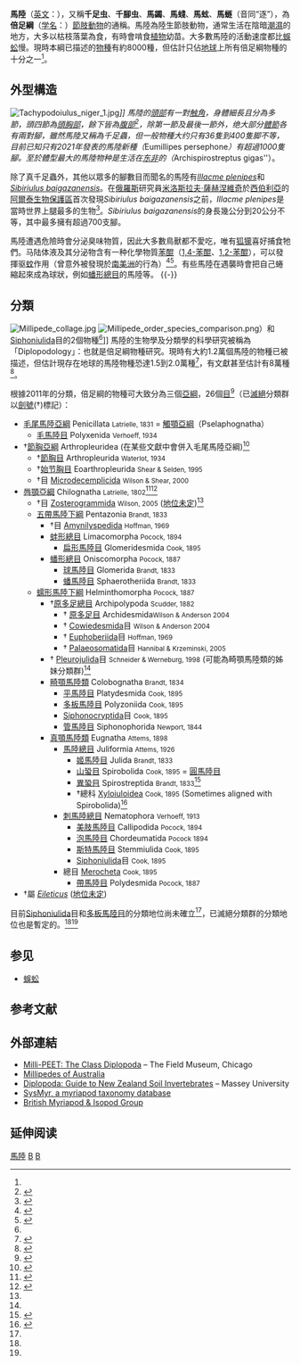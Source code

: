 {{Automatic taxobox
| taxon = Diplopoda
|name =馬陸
|fossil_range = {{Fossil range|423|0}}
|image = Millipede.jpg
|image_width = 250px
|image_caption = [[砖红厚甲马陆|砖红厚甲马陆]]（''Trigoniulus corallinus''）
|authority = [[Henri_Marie_Ducrotay_de_Blainville|De Blainville]] ''in'' [[Paul_Gervais|Gervais]], 1844年<ref name="Systax">{{cite web |url = http://www.biologie.uni-ulm.de/cgi-bin/system/zoosys.pl?id=610&stufe=3&typ=ZOO&sid=T&only=no&syno=no&lang=e#610:3 |title = Diplopoda DeBlainville in Gervais, 1844 (Class) |work = [[SysTax|SysTax]] |publisher = [[University_of_Ulm|Universität Ulm]], [[Ruhr_University|Ruhr-Universität Bochum]] |accessdate = 2007-08-15 |archive-url = https://web.archive.org/web/20070818131054/http://www.biologie.uni-ulm.de/cgi-bin/system/zoosys.pl?id=610&stufe=3&typ=ZOO&sid=T&only=no&syno=no&lang=e#610:3 |archive-date = 2007-08-18 |dead-url = yes }}</ref>
|subdivision_ranks = [[亞綱|亞綱]]
| subdivision = 
* [[毛尾馬陸亞綱|毛尾馬陸亞綱]] Penicillata
* [[節胸亞綱|節胸亞綱]] Arthropleuridea†
* [[唇顎亞綱|唇顎亞綱]] Chilognatha
|diversity = 16個目，147個科，1,868個屬及約1.2萬個物種<ref name="Shear 2011 class." />。
|diversity_link = 倍足綱多樣性
}}{{他用}}
{{提示|百足蟲}}
'''馬陸'''（[[英文|英文]]：{{lang|en|'''Millipede'''}}），又稱'''千足虫'''、'''千腳虫'''、'''馬蠲'''、'''馬䗃'''、'''馬蚿'''、'''馬𧏿'''（音同“逐”），為'''倍足綱'''（[[学名|学名]]：{{lang|la|'''Diplopoda'''}}）[[節肢動物|節肢動物]]的通稱。馬陸為陸生節肢動物，通常生活在陰暗[[潮濕|潮濕]]的地方，大多以枯枝落葉為食，有時會啃食[[植物|植物]]幼苗。大多數馬陸的活動速度都比[[蜈蚣|蜈蚣]]慢。現時本綱已描述的[[物種|物種]]有約8000種，但估計只佔[[地球|地球]]上所有倍足綱物種的十分之一<ref name="Chapman"/>。

== 外型構造==
[[File:Tachypodoiulus_niger_1.jpg|thumb]]'']]
馬陸的[[頭部|頭部]]有一對[[触角|触角]]，身體細長且分為多節，頭四節為[[頭胸部|頭胸部]]，餘下皆為[[腹部|腹部]]<ref>{{cite web |url=http://sowells.nidbox.com/diary/read/8220519 |title=馬陸 ~ 千足蟲 |author=[[嚴尚文|嚴尚文]] |date=2011-07-01 |accessdate=2015-12-08 |language=zh-hant |archive-date=2020-04-25 |archive-url=https://web.archive.org/web/20200425205346/https://sowells.nidbox.com/diary/read/8220519 |dead-url=no }}</ref>，除第一節及最後一節外，绝大部分[[體節|體節]]各有兩對腳，雖然馬陸又稱為千足蟲，但一般物種大约只有36隻到400隻脚不等，目前已知只有2021年發表的馬陸新種{{le|真千足蟲屬|Eumillipes|冥-{后}-真千足蟲}}（''Eumillipes persephone''）有超過1000隻腳。至於體型最大的馬陸物种是生活在[[东非|东非]]的{{tsl|en|Archispirostreptus gigas|非洲巨马陆}}（''Archispirostreptus gigas''）。

除了真千足蟲外，其他以眾多的腳數目而聞名的馬陸有''[[Illacme_plenipes|Illacme plenipes]]''和''[[Sibiriulus_baigazanensis|Sibiriulus baigazanensis]]''。在[[俄羅斯|俄羅斯]]研究員[[米洛斯拉夫·薩赫涅維奇|米洛斯拉夫·薩赫涅維奇]]於[[西伯利亞|西伯利亞]]的[[阿爾泰生物保護區|阿爾泰生物保護區]]首次發現''Sibiriulus baigazanensis''之前，''Illacme plenipes''是當時世界上腿最多的生物<ref name="Illacme">{{cite journal en|1=|journal=Nature|volume=441|pages=707|date=2006-06-08|id={{doi|10.1038/441707a}}|title=Biodiversity hotspots: rediscovery of the world's leggiest animal|author=Paul E. Marek & Jason E. Bond|url=http://www.nature.com/nature/journal/v441/n7094/abs/441707a.html|access-date=2008-01-07|archive-date=2015-12-17|archive-url=https://web.archive.org/web/20151217081821/http://www.nature.com/nature/journal/v441/n7094/abs/441707a.html|dead-url=no}}</ref>。''Sibiriulus baigazanensis''的身長幾公分到20公分不等，其中最多擁有超過700支腳。

馬陸遭遇危險時會分泌臭味物質，因此大多數鳥獸都不愛吃，唯有[[狐獴|狐獴]]喜好捕食牠們。马陆体液及其分泌物含有一种化學物質[[苯醌|苯醌]]（[[1,4-苯醌|1,4-苯醌]]、[[1,2-苯醌|1,2-苯醌]]），可以發揮驱[[蚊|蚊]]作用（曾意外被發現於[[南美洲|南美洲]]{{tsl|en|Capuchin monkey|僧帽猴}}的行為）<ref>{{cite web | url=http://www.ncbi.nlm.nih.gov/pubmed/1288377 | title=Benzoquinones from millipedes deter mosquitoes and elicit self-anointing in capuchin monkeys (Cebus spp.). | publisher=NCBI | work=PubMed | date=2003-05-24 | accessdate=2016-09-11 | PMID=12883771 | DOI=10.1007/s00114-003-0427-2 | quote=2003 Jul;90(7):301-4. Epub | author1=Weldon PJ | author2=Aldrich JR | author3=Klun JA | author4=Oliver JE | author5=Debboun M. | archive-date=2020-04-25 | archive-url=https://web.archive.org/web/20200425205350/https://www.ncbi.nlm.nih.gov/pubmed/1288377 | dead-url=no }}</ref><ref>{{cite web | url=http://www.ntsec.gov.tw/FileAtt.ashx?id=3049 | title=「蚊」鳴的開始 | publisher=[[國立臺灣科學教育館|國立臺灣科學教育館]] | work=科學研習No.55-06 | date=2016-06-01 | accessdate=2016-09-11 | pages=64頁 | author1=蔡坤憲 | archive-date=2020-04-25 | archive-url=https://web.archive.org/web/20200425205356/https://www.ntsec.gov.tw/FileAtt.ashx?id=3049 | dead-url=no }}{{rp|4-11}}</ref>。有些馬陸在遇襲時會把自己蜷縮起來成為球狀，例如[[蟠形總目|蟠形總目]]的馬陸等。
{{wide image|Female Illacme plenipes (MIL0020) with 618 legs - ZooKeys-241-077-SP-6-top.jpg|800px|一隻有著618條腿的雌性''[[Illacme_plenipes|Illacme plenipes]]''|500px|left}}
{{-}}

==分類==
[[File:Millipede_collage.jpg|thumb]]
[[File:Millipede_order_species_comparison.png|thumb]]）和 [[Siphoniulida|Siphoniulida]]目的2個物種<ref name="Shear 2011 class."/>]]
馬陸的生物學及分類學的科學研究被稱為「Diplopodology」：也就是倍足綱物種研究。現時有大約1.2萬個馬陸的物種已被描述，但估計現存在地球的馬陸物種恐達1.5到2.0萬種<ref name="Brewer et al 2012 PLOS">{{cite journal|last1=Brewer|first1=Michfxzdael S.|last2=Sierwald|first2=Petra|last3=Bond|first3=Jason E.|title=Millipede Taxonomy after 250 Years: Classification and Taxonomic Practices in a Mega-Diverse yet Understudied Arthropod Group|journal=PLoS ONE|date=2012|volume=7|issue=5|pages=e37240|doi=10.1371/journal.pone.0037240|pmid=22615951|pmc=3352885}}</ref>，有文獻甚至估計有8萬種<ref name=SierwaldBond2007>{{cite journal |last1=Sierwald |first1=Petra |last2=Bond |first2=Jason E. |title=Current Status of the Myriapod Class Diplopoda (Millipedes): Taxonomic Diversity and Phylogeny |journal=[[Annual_Review_of_Entomology|Annual Review of Entomology]] |year=2007 |volume=52 |issue=1 |pages=401–420 |doi=10.1146/annurev.ento.52.111805.090210 |pmid=17163800}}</ref>。

根據2011年的分類，倍足綱的物種可大致分為三個[[亞綱|亞綱]]，26個[[目_(生物)|目]]<ref name="Shear 2011 class.">{{cite journal |last=Shear |first=W. |title=Class Diplopoda de Blainville in Gervais, 1844. In: Zhang, Z.-Q. (Ed.) Animal biodiversity: An outline of higher-level classification and survey of taxonomic richness |journal=[[Zootaxa|Zootaxa]] |year=2011 |volume=3148 |pages=159–164 |url=http://www.mapress.com/zootaxa/2011/f/zt03148p164.pdf |access-date=2015-11-26 |archive-date=2019-07-25 |archive-url=https://web.archive.org/web/20190725010639/https://www.mapress.com/zootaxa/2011/f/zt03148p164.pdf |dead-url=no }}</ref>（已[[滅絕|滅絕]]分類群以[[劍號|劍號]](†)標記）：
* [[毛尾馬陸亞綱|毛尾馬陸亞綱]] Penicillata <small>Latrielle, 1831</small> = [[觸顎亞綱|觸顎亞綱]]（Pselaphognatha）
** [[毛馬陸目|毛馬陸目]] Polyxenida <small>Verhoeff, 1934</small>
* †[[節胸亞綱|節胸亞綱]] Arthropleuridea (在某些文獻中會併入毛尾馬陸亞綱)<ref name=Shear.Edgecombe2010>{{cite journal |last1=Shear |first1=William A. |last2=Edgecombe |first2=Gregory D. |title=The geological record and phylogeny of the Myriapoda |journal=Arthropod Structure & Development |year=2010 |volume=39 |issue=2–3 |pages=174–190 |doi=10.1016/j.asd.2009.11.002 |url=http://www.sciencedirect.com/science/article/pii/S1467803909000887 |pmid=19944188 |access-date=2017-12-22 |archive-date=2015-09-24 |archive-url=https://web.archive.org/web/20150924190258/http://www.sciencedirect.com/science/article/pii/S1467803909000887 |dead-url=no }}</ref>
** †[[節胸目|節胸目]] Arthropleurida <small>Waterlot, 1934</small>
** †[[始节胸目|始节胸目]] Eoarthropleurida <small> Shear & Selden, 1995</small>
** †目 [[Microdecemplicida|Microdecemplicida]] <small>Wilson & Shear, 2000</small>
* [[唇顎亞綱|唇顎亞綱]] Chilognatha <small> Latrielle, 1802</small><ref name="core.ecu.edu">{{cite book |chapter=Diplopoda |last1=Bueno-Villegas |first1=Julián |last2=Sierwald |first2=Petra |last3=Bond |first3=Jason E. |editor1-last=Bousquets |editor1-first=J. L. |editor2-last=Morrone |editor2-first=J. J. |title=Biodiversidad, taxonomia y biogeografia de artropodos de Mexico |pages=569–599 |url=http://core.ecu.edu/biol/bondja/publications/Buenoetal2004.pdf |deadurl=yes |archiveurl=https://web.archive.org/web/20160304185655/http://core.ecu.edu/biol/bondja/publications/Buenoetal2004.pdf |archivedate=2016-03-04 |access-date=2015-12-02 }}</ref><ref name="Shelley">{{cite web |last=Shelley |first=Rowland M. |title=Millipedes |url=http://www.nadiplochilo.com/milli.html |accessdate=October 12, 2013 |archive-date=2019-08-14 |archive-url=https://web.archive.org/web/20190814031637/http://www.nadiplochilo.com/milli.html |dead-url=no }}</ref>
** †目 [[Zosterogrammida|Zosterogrammida]] <small>Wilson, 2005</small> ([[地位未定|地位未定]])<ref name=Shear.Edgecombe2010 />
** [[五帶馬陸下綱|五帶馬陸下綱]] Pentazonia <small>Brandt, 1833 </small>
*** †目 [[Amynilyspedida|Amynilyspedida]] <small>Hoffman, 1969</small>
*** [[蚌形總目|蚌形總目]] Limacomorpha <small>Pocock, 1894 </small>
**** [[扁形馬陸目|扁形馬陸目]] Glomeridesmida <small>Cook, 1895 </small>
*** [[蟠形總目|蟠形總目]] Oniscomorpha <small>Pocock, 1887 </small>
**** [[球馬陸目|球馬陸目]] Glomerida <small>Brandt, 1833 </small>
**** [[蟠馬陸目|蟠馬陸目]] Sphaerotheriida <small>Brandt, 1833</small>
** [[蠕形馬陸下綱|蠕形馬陸下綱]] Helminthomorpha <small>Pocock, 1887</small>
*** †[[原多足總目|原多足總目]] Archipolypoda <small>Scudder, 1882</small>
**** † [[原多足目|原多足目]] Archidesmida<small>Wilson & Anderson 2004</small>
**** † [[Cowiedesmida|Cowiedesmida]]目 <small>Wilson & Anderson 2004</small>
**** † [[Euphoberiida|Euphoberiida]]目 <small>Hoffman, 1969</small>
**** † [[Palaeosomatida|Palaeosomatida]]目 <small>Hannibal & Krzeminski, 2005</small>
*** † [[Pleurojulida|Pleurojulida]]目 <small>Schneider & Werneburg, 1998</small> (可能為畸顎馬陸類的姊妹分類群)<ref name=SierwaldBond2007/>
*** [[畸顎馬陸類|畸顎馬陸類]] Colobognatha <small>Brandt, 1834 </small>
**** [[平馬陸目|平馬陸目]] Platydesmida <small>Cook, 1895</small>
**** [[多板馬陸目|多板馬陸目]] Polyzoniida <small>Cook, 1895 </small>
**** [[Siphonocryptida|Siphonocryptida]]目 <small>Cook, 1895</small>
**** [[管馬陸目|管馬陸目]] Siphonophorida <small>Newport, 1844</small>
*** [[真顎馬陸類|真顎馬陸類]] Eugnatha <small>Attems, 1898</small>
**** [[馬陸總目|馬陸總目]] Juliformia <small>Attems, 1926</small>
***** [[姬馬陸目|姬馬陸目]] Julida <small>Brandt, 1833</small>
***** [[山蛩目|山蛩目]] Spirobolida <small>Cook, 1895</small> = [[圓馬陸目|圓馬陸目]]
***** [[異蛩目|異蛩目]] Spirostreptida <small>Brandt, 1833</small><ref name="wanfangdata">{{cite book |url=http://c.wanfangdata.com.cn/LocalChronicle-FZ018328.aspx |title=中國藥用動物志 |volume=第二冊 |editors=姜鳳梧,鄧明魯,高士賢,張義正,陳恩渝 |publisher=天津科學技術出版社 |date=1983-10 |accessdate=2015-12-05 |language=zh |archive-date=2015-12-08 |archive-url=https://web.archive.org/web/20151208095537/http://c.wanfangdata.com.cn/LocalChronicle-FZ018328.aspx |dead-url=no }}</ref>
***** †總科 [[Xyloiuloidea|Xyloiuloidea]] <small>Cook, 1895</small> (Sometimes aligned with Spirobolida)<ref name=Hoffman1963>{{cite journal|last=Hoffman|first=R. L.|title=New genera and species of Upper Paleozoic Diplopoda|url=https://archive.org/details/sim_journal-of-paleontology_1963-01_37_1/page/167|journal=[[Journal_of_Paleontology|Journal of Paleontology]]|year=1963|volume=37|issue=1|pages=167–174|jstor=1301419}}</ref>
**** [[刺馬陸總目|刺馬陸總目]] Nematophora <small>Verhoeff, 1913 </small>
***** [[美肢馬陸目|美肢馬陸目]] Callipodida <small>Pocock, 1894</small>
***** [[泡馬陸目|泡馬陸目]] Chordeumatida <small>Pocock 1894</small>
***** [[斯特馬陸目|斯特馬陸目]] Stemmiulida <small>Cook, 1895</small>
***** [[Siphoniulida|Siphoniulida]]目 <small>Cook, 1895</small>
**** 總目 [[Merocheta|Merocheta]] <small>Cook, 1895</small>
***** [[帶馬陸目|帶馬陸目]] Polydesmida <small>Pocock, 1887</small>
* †屬 ''[[Eileticus|Eileticus]]'' ([[地位未定|地位未定]])

目前[[Siphoniulida|Siphoniulida]]目和[[多板馬陸目|多板馬陸目]]的分類地位尚未確立<ref name=SierwaldBond2007 />，已滅絕分類群的分類地位也是暫定的。<ref name="SierwaldBond2007" /><ref name=Shear.Edgecombe2010/>

== 参见 ==
* [[蜈蚣|蜈蚣]]

== 参考文献 ==
{{Reflist}}

==外部連結==
{{portal|节肢动物}}
{{Commons|Diplopoda}}
{{EB1911 poster|Millipede}}
* [http://fieldmuseum.org/explore/milli-peet/milli-peet-class-diplopoda Milli-PEET: The Class Diplopoda] {{Wayback|url=http://fieldmuseum.org/explore/milli-peet/milli-peet-class-diplopoda |date=20131108030414 }} – The Field Museum, Chicago
* [https://web.archive.org/web/20180627155055/https://www.polydesmida.info/millipedesofaustralia/index.html Millipedes of Australia]
* [http://soilbugs.massey.ac.nz/diplopoda.php Diplopoda: Guide to New Zealand Soil Invertebrates] {{Wayback|url=http://soilbugs.massey.ac.nz/diplopoda.php |date=20200513224821 }} – Massey University
* [http://www.gbifev2.mwn.de/GloMyrIS/searchh_myr.htm SysMyr, a myriapod taxonomy database] {{Wayback|url=http://www.gbifev2.mwn.de/GloMyrIS/searchh_myr.htm |date=20200425205440 }}
* [http://www.bmig.org.uk/ British Myriapod & Isopod Group] {{Wayback|url=http://www.bmig.org.uk/ |date=20201113200600 }}

== 延伸阅读 ==
{{Wikisource further reading}}
{{節肢動物門}}
{{Millipedes}}
{{Authority control}}
{{Taxonbar|from=Q167367}}

[[Category:馬陸|]]
[[Category:單肢亞門|B]]
[[Category:1844年描述的分类群|B]]